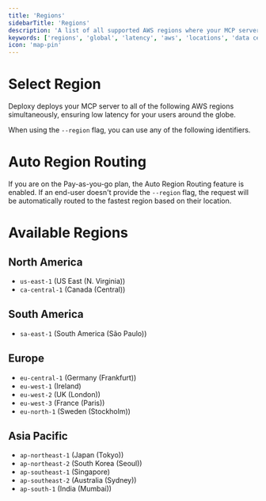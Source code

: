 ```yaml
---
title: 'Regions'
sidebarTitle: 'Regions'
description: 'A list of all supported AWS regions where your MCP server is deployed, ensuring low latency for your users around the globe.'
keywords: ['regions', 'global', 'latency', 'aws', 'locations', 'data centers']
icon: 'map-pin'
---
```


# Select Region

Deploxy deploys your MCP server to all of the following AWS regions simultaneously, ensuring low latency for your users around the globe.

When using the `--region` flag, you can use any of the following identifiers.

# Auto Region Routing

If you are on the Pay-as-you-go plan, the Auto Region Routing feature is enabled. If an end-user doesn't provide the `--region` flag, the request will be automatically routed to the fastest region based on their location.

# Available Regions

## North America
- `us-east-1` (US East (N. Virginia))
- `ca-central-1` (Canada (Central))

## South America
- `sa-east-1` (South America (São Paulo))

## Europe
- `eu-central-1` (Germany (Frankfurt))
- `eu-west-1` (Ireland)
- `eu-west-2` (UK (London))
- `eu-west-3` (France (Paris))
- `eu-north-1` (Sweden (Stockholm))

## Asia Pacific
- `ap-northeast-1` (Japan (Tokyo))
- `ap-northeast-2` (South Korea (Seoul))
- `ap-southeast-1` (Singapore)
- `ap-southeast-2` (Australia (Sydney))
- `ap-south-1` (India (Mumbai))
